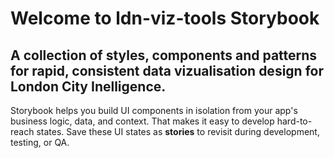 
<Meta title="LDN-VIZ/Introduction" />

# Welcome to ldn-viz-tools Storybook

## A collection of styles, components and patterns for rapid, consistent data vizualisation design for London City Inelligence.

Storybook helps you build UI components in isolation from your app's business logic, data, and context.
That makes it easy to develop hard-to-reach states. Save these UI states as **stories** to revisit during development, testing, or QA.
